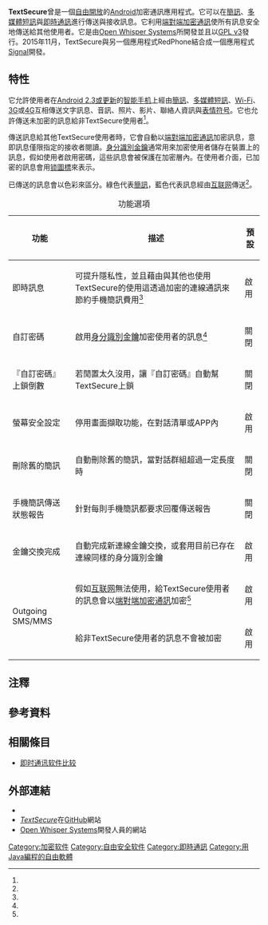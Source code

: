 {{Infobox software
| logo = [[File:TextSecure_Blue_Icon.png|100px]]
| screenshot = [[File:TextSecure_authentication.png|80px]][[File:TextSecure_conversation_list.png|85px]][[File:TextSecure_conversation.png|85px]]
| caption = [[截圖|截圖]]
| author = {{translink|en|Moxie Marlinspike|馬克西·馬林史派克}}<br>斯圖爾特·安德森{{notetag|斯圖爾特·安德森（{{translink|en|Whisper Systems|Whisper Systems}}），{{lang-en|Stuart Anderson}}}}
| developer = [[Open_Whisper_Systems|Open Whisper Systems]]
| released = {{Start date|2010|5}}<ref name="forbes1" />
| latest release version = 2.28.1<br /><small>({{Start date and age|2015|9|29}})</small><ref name="last-release">{{cite web |url=https://play.google.com/store/apps/details?id=org.thoughtcrime.securesms |archiveurl=https://web.archive.org/web/20151019103653/https://play.google.com/store/apps/details?id=org.thoughtcrime.securesms |title=TextSecure Private Messenger |website=Google Play |publisher= |archivedate=2015-10-19 |accessdate=19 October 2015 |dead-url=no }}</ref>
| status = 已停止開發
| operating_system = [[Android|Android]]
| size = 8.8 MB
| language = 三十四種語言<ref name="arrays" />
| programming language   = [[Java|Java]]（客戶端與伺服端）
| genre = 加密的[[即時通訊|即時通訊]]與{{translink|en|Text messaging|文字通訊}}
| license = 客戶端：[[GNU通用公共许可证#GPLv3|GPL v3]]<ref name="TSGH" /><br>伺服端：[[Affero通用公共许可证|AGPL v3]]<ref name="TextSecure-Server" />
| website = {{URL|whispersystems.org}}
}}
'''TextSecure'''曾是一個[[自由及开放源代码软件|自由開放]]的[[Android|Android]]加密通訊應用程式。它可以在[[簡訊|簡訊]]、[[多媒體短訊|多媒體短訊]]與[[即時通訊|即時通訊]]進行傳送與接收訊息。它利用[[端對端加密通訊|端對端加密通訊]]使所有訊息安全地傳送給其他使用者。它是由[[Open_Whisper_Systems|Open Whisper Systems]]所開發並且以[[GNU通用公共许可证#GPLv3|GPL v3]]發行。2015年11月，TextSecure與另一個應用程式RedPhone結合成一個應用程式[[Signal_(軟件)|Signal]]開發。

== 特性 ==
它允許使用者在[[Android|Android 2.3或更新]]的[[智能手机|智能手机]]上經由[[簡訊|簡訊]]、[[多媒體短訊|多媒體短訊]]、[[Wi-Fi|Wi-Fi]]、[[3G|3G]]或[[4G|4G]]互相傳送文字訊息、音訊、照片、影片、聯絡人資訊與[[表情符号|表情符号]]。它也允許傳送未加密的訊息給非TextSecure使用者<ref name="the-new-textsecure" />。<p>傳送訊息給其他TextSecure使用者時，它會自動以[[端對端加密通訊|端對端加密通訊]]加密訊息，意即訊息僅限指定的接收者閱讀{{notetag|指定的接收者，{{lang-en|intended recipient}}}}。[[身分識別金鑰|身分識別金鑰]]通常用來加密使用者儲存在裝置上的訊息，假如使用者啟用密碼，這些訊息會被保護在加密層內。在使用者介面，已加密的訊息會用[[锁|锁]][[圖標|圖標]]來表示。<p>已傳送的訊息會以色彩來區分。綠色代表[[簡訊|簡訊]]，藍色代表訊息經由[[互联网|互联网]]傳送<ref name="the-new-textsecure" />。
{| class="wikitable"
|+ 功能選項
|-
! 功能 !! 描述 !! 預設
|-
| 即時訊息{{notetag|即時訊息，{{lang-en|Push messaging}}}} || 可提升隱私性，並且藉由與其他也使用TextSecure的使用這透過加密的連線通訊來節約手機簡訊費用<ref name="the-new-textsecure" /> || 啟用
|-
| 自訂密碼{{notetag|自訂密碼，{{lang-en|Passphrase}}}} || 啟用[[身分識別金鑰|身分識別金鑰]]加密使用者的訊息<ref name="forbes1" /> || 關閉
|-
| 『自訂密碼』上鎖倒數{{notetag|『自訂密碼』上鎖倒數，{{lang-en|Passphrase timeout}}}} || 若閒置太久沒用，讓『自訂密碼』自動幫TextSecure上鎖 || 關閉
|-
| 螢幕安全設定{{notetag|螢幕安全設定，{{lang-en|Screen security}}}} || 停用畫面擷取功能，在對話清單或APP內 || 啟用
|-
| 刪除舊的簡訊{{notetag|刪除舊的簡訊，{{lang-en|Old message deletion}}}} || 自動刪除舊的簡訊，當對話群組超過一定長度時 || 關閉
|-
| 手機簡訊傳送狀態報告{{notetag|手機簡訊傳送狀態報告，{{lang-en|SMS delivery reports}}}} || 針對每則手機簡訊都要求回覆傳送報告 || 關閉
|-
| 金鑰交換完成{{notetag|金鑰交換完成，{{lang-en|Complete key exchanges}}}} || 自動完成新連線金鑰交換，或套用目前已存在連線同樣的身分識別金鑰 || 啟用
|-
| rowspan="2" | Outgoing SMS/MMS || 假如[[互联网|互联网]]無法使用，給TextSecure使用者的訊息會以[[端對端加密通訊|端對端加密通訊]]加密<ref name="the-new-textsecure" /> || 啟用
|-
| 給非TextSecure使用者的訊息不會被加密 || 啟用
|}

== 注釋 ==
{{ReflistH|2}}
{{NoteFoot}}
{{ReflistF}}

== 參考資料 ==
{{Reflist|colwidth=30em|refs=

<ref name="forbes1">{{cite news|author=Andy Greenberg |url=http://www.forbes.com/sites/firewall/2010/05/25/android-app-aims-to-allow-wiretap-proof-cell-phone-calls/ |title=Android App Aims to Allow Wiretap-Proof Cell Phone Calls |publisher=Forbes |date=2010-05-25 |accessdate=2014-02-28}}</ref>

<ref name="arrays">{{cite web |url=https://github.com/WhisperSystems/TextSecure/blob/master/res/values/arrays.xml |title=List of languages supported by TextSecure |author= Open Whisper Systems |website= GitHub |accessdate=15 March 2014}}</ref>

<ref name="TSGH">{{cite web |url=https://github.com/WhisperSystems/TextSecure/ |title=TextSecure |author=Open Whisper Systems |website=GitHub |accessdate=26 February 2014 |archive-date=2015-02-08 |archive-url=https://web.archive.org/web/20150208095618/https://github.com/WhisperSystems/TextSecure/ |dead-url=no }}</ref>

<ref name="TextSecure-Server">{{cite web |url=https://github.com/whispersystems/TextSecure-Server/ |title=TextSecure-Server |author= Open Whisper Systems |website= GitHub |accessdate=2 March 2014}}</ref>

<ref name="the-new-textsecure">{{cite web |url=https://whispersystems.org/blog/the-new-textsecure/ |title=The New TextSecure: Privacy Beyond SMS |author=Moxie Marlinspike |date=24 February 2014 |work= |publisher=Open Whisper Systems |accessdate=26 February 2014 |archive-date=2014-02-24 |archive-url=https://web.archive.org/web/20140224200749/https://whispersystems.org/blog/the-new-textsecure/ |dead-url=no }}</ref>

}}

== 相關條目 ==
{{Portalbox|自由軟體|电信}}
* [[即时通讯软件比较|即时通讯软件比较]]


== 外部連結 ==
{{Commons category|TextSecure}}
* {{Google Play|org.thoughtcrime.securesms}}
* [https://github.com/WhisperSystems/TextSecure/ ''TextSecure'']{{Wayback|url=https://github.com/WhisperSystems/TextSecure/ |date=20150208095618 }}在[[GitHub|GitHub]]網站
* [https://whispersystems.org/ Open Whisper Systems]{{Wayback|url=https://whispersystems.org/ |date=20140307221752 }}開發人員的網站

{{加密软件}}
{{即时通讯客户端}}

{{DEFAULTSORT:TextSecure}}
[[Category:加密软件|Category:加密软件]]
[[Category:自由安全软件|Category:自由安全软件]]
[[Category:即時通訊|Category:即時通訊]]
[[Category:用Java編程的自由軟體|Category:用Java編程的自由軟體]]